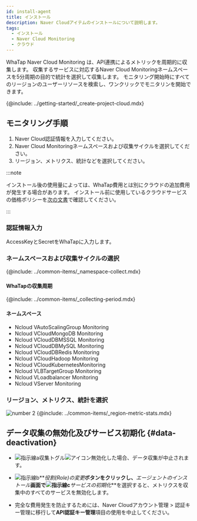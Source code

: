 ```yaml
---
id: install-agent
title: インストール
description: Naver Cloudアイテムのインストールについて説明します。
tags:
  - インストール
  - Naver Cloud Monitoring
  - クラウド
---
```



WhaTap Naver Cloud Monitoring は、API連携によるメトリックを周期的に収集します。 収集するサービスに対応するNaver Cloud Monitoringネームスペースを5分周期の目的で統計を選択して収集します。 モニタリング開始時にすべてのリージョンのユーザーリソースを検索し、ワンクリックでモニタリンを開始できます。 

{@include: ../getting-started/_create-project-cloud.mdx} 

## モニタリング手順

1. Naver Cloud認証情報を入力してください。
2. Naver Cloud Monitoringネームスペースおよび収集サイクルを選択してください。
3. リージョン、メトリクス、統計などを選択してください。

:::note

インストール後の使用量によっては、WhaTap費用とは別にクラウドの追加費用が発生する場合があります。 インストール前に使用しているクラウドサービスの価格ポリシーを[次の文書](https://www.ncloud.com/charge/price)で確認してください。

:::

### 認証情報入力

AccessKeyとSecretをWhaTapに入力します。

<ImgLang img='whatap_ncloud_auth_dialog.png' desc='NCloud Monitoring - Authentification' />

### ネームスペースおよび収集サイクルの選択

{@include: ../common-items/_namespace-collect.mdx} 

#### WhaTapの収集周期

{@include: ../common-items/_collecting-period.mdx}

#### ネームスペース

- Ncloud VAutoScalingGroup Monitoring
- Ncloud VCloudMongoDB Monitoring
- Ncloud VCloudDBMSSQL Monitoring
- Ncloud VCloudDBMySQL Monitoring
- Ncloud VCloudDBRedis Monitoring
- Ncloud VCloudHadoop Monitoring
- Ncloud VCloudKubernetesMonitoring
- Ncloud VLBTargetGroup Monitoring
- Ncloud VLoadbalancer Monitoring
- Ncloud VServer Monitoring

### リージョン、メトリクス、統計を選択

![number 2](/img/number-02.png) {@include: ../common-items/_region-metric-stats.mdx} 

<ImgLang img='ncloud_region_dialog.png' desc='Ncloud Monitoring - ResourceGroup, Metric, Stats' />

## データ収集の無効化及びサービス初期化 {#data-deactivation}

<ImgLang img='cloud-deact.png' desc='비활성화 및 서비스 초기화 sc' />

- ![指示線a](/img/char-a.svg)収集トグル![アイコン](/img/ic-toggle-off.svg)無効化した場合、データ収集が中止されます。

- ![指示線b](/img/char-b.svg)**_役割(Role)の変更_**ボタンをクリックし、**_エージェントのインストール_**画面で![指示線c](/img/char-c.svg)**_サービスの初期化_**を選択すると、メトリクスを収集中のすべてのサービスを無効化します。

- 完全な費用発生を防止するためには、Naver Cloudアカウント管理 > 認証キー管理に移行して**API認証キー管理**項目の使用を中止してください。
